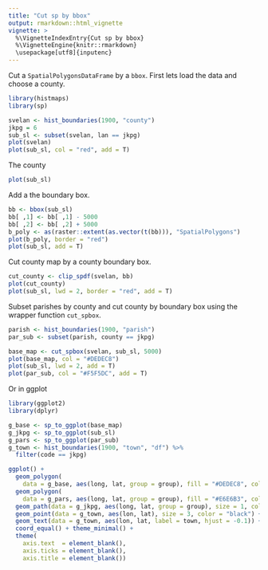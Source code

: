 ```yaml
---
title: "Cut sp by bbox"
output: rmarkdown::html_vignette
vignette: >
  %\VignetteIndexEntry{Cut sp by bbox}
  %\VignetteEngine{knitr::rmarkdown}
  \usepackage[utf8]{inputenc}
---
```


Cut a `SpatialPolygonsDataFrame` by a `bbox`. First lets load the data and choose a county.

```r
library(histmaps)
library(sp)

svelan <- hist_boundaries(1900, "county")
jkpg = 6
sub_sl <- subset(svelan, lan == jkpg)
plot(svelan)
plot(sub_sl, col = "red", add = T)
```

The county

```r
plot(sub_sl)
```

Add a the boundary box.

```r
bb <- bbox(sub_sl)
bb[ ,1] <- bb[ ,1] - 5000
bb[ ,2] <- bb[ ,2] + 5000
b_poly <- as(raster::extent(as.vector(t(bb))), "SpatialPolygons")
plot(b_poly, border = "red")
plot(sub_sl, add = T)
```

Cut county map by a county boundary box.

```r
cut_county <- clip_spdf(svelan, bb)
plot(cut_county)
plot(sub_sl, lwd = 2, border = "red", add = T)
```

Subset parishes by county and cut county by boundary box using the wrapper function `cut_spbox`.

```r
parish <- hist_boundaries(1900, "parish")
par_sub <- subset(parish, county == jkpg)

base_map <- cut_spbox(svelan, sub_sl, 5000)
plot(base_map, col = "#DEDEC8")
plot(sub_sl, lwd = 2, add = T)
plot(par_sub, col = "#F5F5DC", add = T)
```

Or in ggplot

```r
library(ggplot2)
library(dplyr)

g_base <- sp_to_ggplot(base_map)
g_jkpg <- sp_to_ggplot(sub_sl)
g_pars <- sp_to_ggplot(par_sub)
g_town <- hist_boundaries(1900, "town", "df") %>% 
  filter(code == jkpg)

ggplot() +
  geom_polygon(
    data = g_base, aes(long, lat, group = group), fill = "#DEDEC8", color = "#FFFFFF") + 
  geom_polygon(
    data = g_pars, aes(long, lat, group = group), fill = "#E6E6B3", color = "#FFFFFF") +
  geom_path(data = g_jkpg, aes(long, lat, group = group), size = 1, color = "#FFFFFF") +
  geom_point(data = g_town, aes(lon, lat), size = 3, color = "black") +
  geom_text(data = g_town, aes(lon, lat, label = town, hjust = -0.1)) + 
  coord_equal() + theme_minimal() + 
  theme(
    axis.text  = element_blank(), 
    axis.ticks = element_blank(), 
    axis.title = element_blank())
```